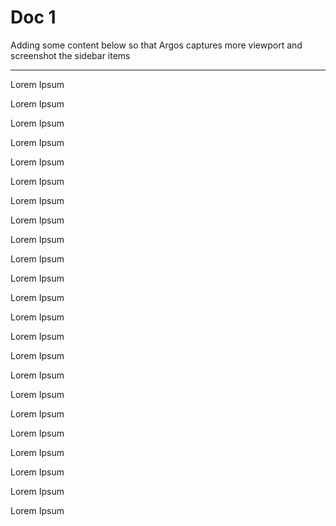 # Doc 1

Adding some content below so that Argos captures more viewport and screenshot the sidebar items

---

Lorem Ipsum

Lorem Ipsum

Lorem Ipsum

Lorem Ipsum

Lorem Ipsum

Lorem Ipsum

Lorem Ipsum

Lorem Ipsum

Lorem Ipsum

Lorem Ipsum

Lorem Ipsum

Lorem Ipsum

Lorem Ipsum

Lorem Ipsum

Lorem Ipsum

Lorem Ipsum

Lorem Ipsum

Lorem Ipsum

Lorem Ipsum

Lorem Ipsum

Lorem Ipsum

Lorem Ipsum

Lorem Ipsum
